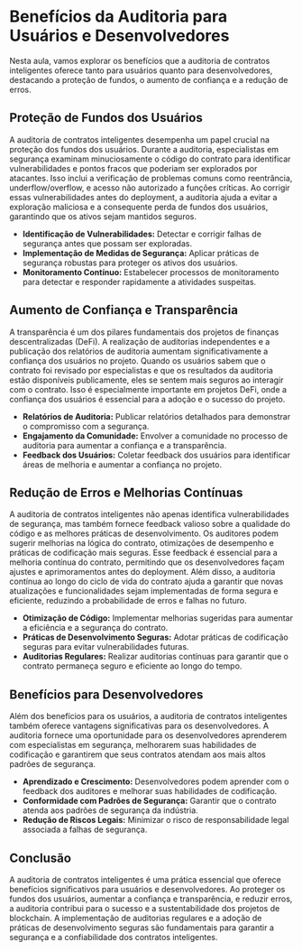 # Benefícios da Auditoria para Usuários e Desenvolvedores

Nesta aula, vamos explorar os benefícios que a auditoria de contratos inteligentes oferece tanto para usuários quanto para desenvolvedores, destacando a proteção de fundos, o aumento de confiança e a redução de erros.

## Proteção de Fundos dos Usuários

A auditoria de contratos inteligentes desempenha um papel crucial na proteção dos fundos dos usuários. Durante a auditoria, especialistas em segurança examinam minuciosamente o código do contrato para identificar vulnerabilidades e pontos fracos que poderiam ser explorados por atacantes. Isso inclui a verificação de problemas comuns como reentrância, underflow/overflow, e acesso não autorizado a funções críticas. Ao corrigir essas vulnerabilidades antes do deployment, a auditoria ajuda a evitar a exploração maliciosa e a consequente perda de fundos dos usuários, garantindo que os ativos sejam mantidos seguros.

- **Identificação de Vulnerabilidades:** Detectar e corrigir falhas de segurança antes que possam ser exploradas.
- **Implementação de Medidas de Segurança:** Aplicar práticas de segurança robustas para proteger os ativos dos usuários.
- **Monitoramento Contínuo:** Estabelecer processos de monitoramento para detectar e responder rapidamente a atividades suspeitas.

## Aumento de Confiança e Transparência

A transparência é um dos pilares fundamentais dos projetos de finanças descentralizadas (DeFi). A realização de auditorias independentes e a publicação dos relatórios de auditoria aumentam significativamente a confiança dos usuários no projeto. Quando os usuários sabem que o contrato foi revisado por especialistas e que os resultados da auditoria estão disponíveis publicamente, eles se sentem mais seguros ao interagir com o contrato. Isso é especialmente importante em projetos DeFi, onde a confiança dos usuários é essencial para a adoção e o sucesso do projeto.

- **Relatórios de Auditoria:** Publicar relatórios detalhados para demonstrar o compromisso com a segurança.
- **Engajamento da Comunidade:** Envolver a comunidade no processo de auditoria para aumentar a confiança e a transparência.
- **Feedback dos Usuários:** Coletar feedback dos usuários para identificar áreas de melhoria e aumentar a confiança no projeto.

## Redução de Erros e Melhorias Contínuas

A auditoria de contratos inteligentes não apenas identifica vulnerabilidades de segurança, mas também fornece feedback valioso sobre a qualidade do código e as melhores práticas de desenvolvimento. Os auditores podem sugerir melhorias na lógica do contrato, otimizações de desempenho e práticas de codificação mais seguras. Esse feedback é essencial para a melhoria contínua do contrato, permitindo que os desenvolvedores façam ajustes e aprimoramentos antes do deployment. Além disso, a auditoria contínua ao longo do ciclo de vida do contrato ajuda a garantir que novas atualizações e funcionalidades sejam implementadas de forma segura e eficiente, reduzindo a probabilidade de erros e falhas no futuro.

- **Otimização de Código:** Implementar melhorias sugeridas para aumentar a eficiência e a segurança do contrato.
- **Práticas de Desenvolvimento Seguras:** Adotar práticas de codificação seguras para evitar vulnerabilidades futuras.
- **Auditorias Regulares:** Realizar auditorias contínuas para garantir que o contrato permaneça seguro e eficiente ao longo do tempo.

## Benefícios para Desenvolvedores

Além dos benefícios para os usuários, a auditoria de contratos inteligentes também oferece vantagens significativas para os desenvolvedores. A auditoria fornece uma oportunidade para os desenvolvedores aprenderem com especialistas em segurança, melhorarem suas habilidades de codificação e garantirem que seus contratos atendam aos mais altos padrões de segurança.

- **Aprendizado e Crescimento:** Desenvolvedores podem aprender com o feedback dos auditores e melhorar suas habilidades de codificação.
- **Conformidade com Padrões de Segurança:** Garantir que o contrato atenda aos padrões de segurança da indústria.
- **Redução de Riscos Legais:** Minimizar o risco de responsabilidade legal associada a falhas de segurança.

## Conclusão

A auditoria de contratos inteligentes é uma prática essencial que oferece benefícios significativos para usuários e desenvolvedores. Ao proteger os fundos dos usuários, aumentar a confiança e transparência, e reduzir erros, a auditoria contribui para o sucesso e a sustentabilidade dos projetos de blockchain. A implementação de auditorias regulares e a adoção de práticas de desenvolvimento seguras são fundamentais para garantir a segurança e a confiabilidade dos contratos inteligentes.
